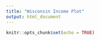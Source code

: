 ```yaml
---
title: "Wisconsin Income Plot"
output: html_document
---
```


```r
knitr::opts_chunk$set(echo = TRUE)
```


